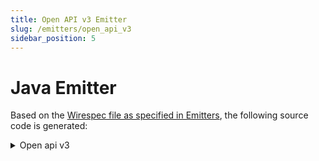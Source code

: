 ```yaml
---
title: Open API v3 Emitter
slug: /emitters/open_api_v3
sidebar_position: 5
---
```



# Java Emitter

Based on the [Wirespec file as specified in Emitters](./emitters.mdx#examples), the following source code is generated:

<details>
    <summary>Open api v3</summary>
    <WirespecCompile emitter={Emitters.OPENAPI_V2}/>

[//]: # (TODO This is missing?)
</details>
